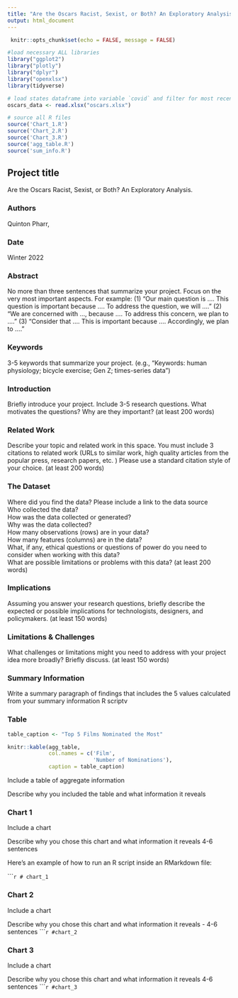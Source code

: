 ```yaml
---
title: "Are the Oscars Racist, Sexist, or Both? An Exploratory Analysis."
output: html_document
---
```


```r
 knitr::opts_chunk$set(echo = FALSE, message = FALSE)

#load necessary ALL libraries
library("ggplot2")
library("plotly")
library("dplyr")
library("openxlsx")
library(tidyverse)

# load states dataframe into variable `covid` and filter for most recent data
oscars_data <- read.xlsx("oscars.xlsx")

# source all R files
source('Chart_1.R')
source('Chart_2.R')
source('Chart_3.R')
source('agg_table.R')
source('sum_info.R')
```

## Project title

Are the Oscars Racist, Sexist, or Both? An Exploratory Analysis.

### Authors

Quinton Pharr, 

### Date

Winter 2022

### Abstract

No more than three sentences that summarize your project. Focus on the very most important aspects. For example: (1) "Our main question is .... This question is important because .... To address the question, we will ...." (2) "We are concerned with ..., because .... To address this concern, we plan to ...." (3) "Consider that .... This is important because .... Accordingly, we plan to ...."

### Keywords

3-5 keywords that summarize your project.
(e.g., "Keywords: human physiology; bicycle exercise; Gen Z; times-series data")

### Introduction  

Briefly introduce your project.  Include 3-5 research questions. What motivates the questions? Why are they important? (at least 200 words)

### Related Work  

Describe your topic and related work in this space. You must include 3 citations to related work (URLs to similar work, high quality articles from the popular press, research papers, etc. ) Please use a standard citation style of your choice. (at least 200 words)

### The Dataset

Where did you find the data? Please include a link to the data source  
Who collected the data?  
How was the data collected or generated?  
Why was the data collected?  
How many observations (rows) are in your data?  
How many features (columns) are in the data?  
What, if any, ethical questions or questions of power do you need to consider when working with this data?  
What are possible limitations or problems with this data?   (at least 200 words)

### Implications

Assuming you answer your research questions, briefly describe the expected or possible implications for technologists, designers, and policymakers. (at least 150 words)

### Limitations & Challenges
What challenges or limitations might you need to address with your project idea more broadly? Briefly discuss. (at least 150 words)

### Summary Information

Write a summary paragraph of findings that includes the 5 values calculated from your summary information R scriptv

### Table

```r
table_caption <- "Top 5 Films Nominated the Most"

knitr::kable(agg_table,
             col.names = c('Film',
                           'Number of Nominations'),
             caption = table_caption)
```

Include a table of aggregate information

Describe why you included the table and what information it reveals

### Chart 1

Include a chart

Describe why you chose this chart and what information it reveals 4-6 sentences

Here's an example of how to run an R script inside an RMarkdown file:

``````r
# chart_1
```

### Chart 2

Include a chart

Describe why you chose this chart and what information it reveals - 4-6 sentences
``````r
#chart_2
```

### Chart 3

Include a chart

Describe why you chose this chart and what information it reveals 4-6 sentences
``````r
#chart_3
```
